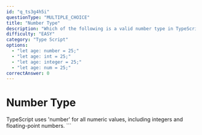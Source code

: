 ```yaml
---
id: "q_ts3g4h5i"
questionType: "MULTIPLE_CHOICE"
title: "Number Type"
description: "Which of the following is a valid number type in TypeScript?"
difficulty: "EASY"
category: "Type Script"
options:
  - "let age: number = 25;"
  - "let age: int = 25;"
  - "let age: integer = 25;"
  - "let age: num = 25;"
correctAnswer: 0
---
```


# Number Type

TypeScript uses 'number' for all numeric values, including integers and floating-point numbers.
\`\`\`
